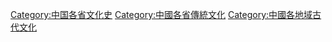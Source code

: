 [[Category:中国各省文化史|Category:中国各省文化史]]
[[Category:中國各省傳統文化|Category:中國各省傳統文化]]
[[Category:中國各地域古代文化|Category:中國各地域古代文化]]